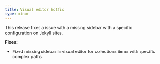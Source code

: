 ```yaml
---
title: Visual editor hotfix
type: minor
---
```


This release fixes a issue with a missing sidebar with a specific configuration on Jekyll sites.

**Fixes:**

* Fixed missing sidebar in visual editor for collections items with specific complex paths
